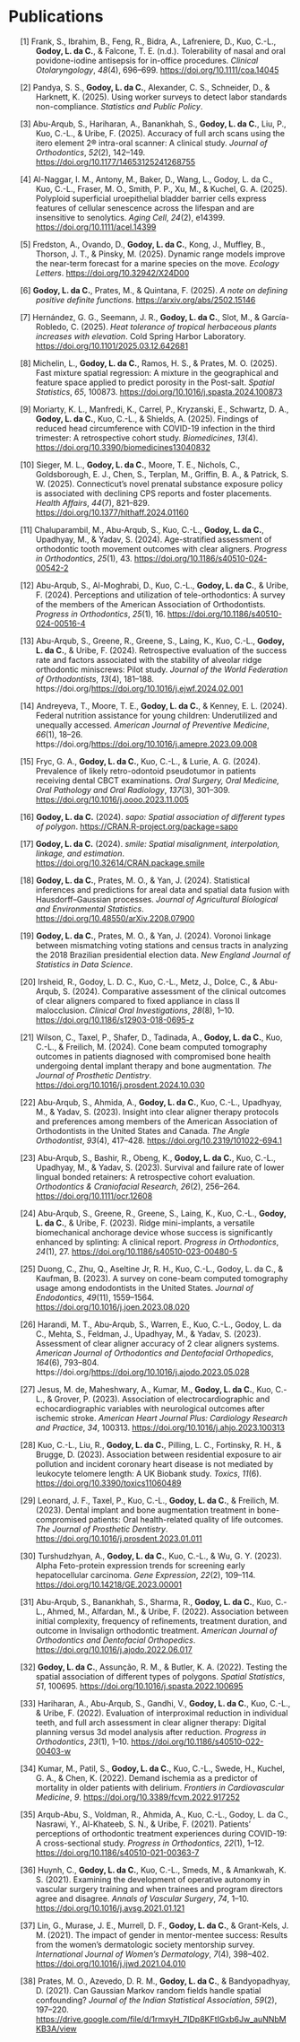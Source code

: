 # Publications

::: {#list}
:::

::::::::::::::::::::::::::::::::::::::::: {#refs .references .csl-bib-body .hanging-indent entry-spacing="1" line-spacing="2"}
::: {#ref-frank2023tolerability .csl-entry}
\[1\] Frank, S., Ibrahim, B., Feng, R., Bidra, A., Lafreniere, D., Kuo,
C.-L., **Godoy, L. da C.**, & Falcone, T. E. (n.d.). Tolerability of nasal
and oral povidone-iodine antisepsis for in-office procedures. *Clinical
Otolaryngology*, *48*(4), 696--699. <https://doi.org/10.1111/coa.14045>
:::

::: {#ref-pandya2025using .csl-entry}
\[2\] Pandya, S. S., **Godoy, L. da C.**, Alexander, C. S., Schneider, D., &
Harknett, K. (2025). Using worker surveys to detect labor standards
non-compliance. *Statistics and Public Policy*.
:::

::: {#ref-abuarqub2024accuracy .csl-entry}
\[3\] Abu-Arqub, S., Hariharan, A., Banankhah, S., **Godoy, L. da C.**, Liu,
P., Kuo, C.-L., & Uribe, F. (2025). Accuracy of full arch scans using
the itero element 2® intra-oral scanner: A clinical study. *Journal of
Orthodontics*, *52*(2), 142--149.
<https://doi.org/10.1177/14653125241268755>
:::

::: {#ref-alnaggar2025polyploid .csl-entry}
\[4\] Al-Naggar, I. M., Antony, M., Baker, D., Wang, L., Godoy, L. da
C., Kuo, C.-L., Fraser, M. O., Smith, P. P., Xu, M., & Kuchel, G. A.
(2025). Polyploid superficial uroepithelial bladder barrier cells
express features of cellular senescence across the lifespan and are
insensitive to senolytics. *Aging Cell*, *24*(2), e14399.
<https://doi.org/10.1111/acel.14399>
:::

::: {#ref-fredston2025dynamic .csl-entry}
\[5\] Fredston, A., Ovando, D., **Godoy, L. da C.**, Kong, J., Muffley, B.,
Thorson, J. T., & Pinsky, M. (2025). Dynamic range models improve the
near-term forecast for a marine species on the move. *Ecology Letters*.
<https://doi.org/10.32942/X24D00>
:::

::: {#ref-godoy2025note .csl-entry}
\[6\] **Godoy, L. da C.**, Prates, M., & Quintana, F. (2025). *A note on
defining positive definite functions*.
<https://arxiv.org/abs/2502.15146>
:::

::: {#ref-hernandez2025heat .csl-entry}
\[7\] Hernández, G. G., Seemann, J. R., **Godoy, L. da C.**, Slot, M., &
García-Robledo, C. (2025). *Heat tolerance of tropical herbaceous plants
increases with elevation*. Cold Spring Harbor Laboratory.
<https://doi.org/10.1101/2025.03.12.642681>
:::

::: {#ref-michelin2025fast .csl-entry}
\[8\] Michelin, L., **Godoy, L. da C.**, Ramos, H. S., & Prates, M. O.
(2025). Fast mixture spatial regression: A mixture in the geographical
and feature space applied to predict porosity in the Post-salt. *Spatial
Statistics*, *65*, 100873.
<https://doi.org/10.1016/j.spasta.2024.100873>
:::

::: {#ref-moriarty2025findings .csl-entry}
\[9\] Moriarty, K. L., Manfredi, K., Carrel, P., Kryzanski, E.,
Schwartz, D. A., **Godoy, L. da C.**, Kuo, C.-L., & Shields, A. (2025).
Findings of reduced head circumference with COVID-19 infection in the
third trimester: A retrospective cohort study. *Biomedicines*, *13*(4).
<https://doi.org/10.3390/biomedicines13040832>
:::

::: {#ref-sieger2025effect .csl-entry}
\[10\] Sieger, M. L., **Godoy, L. da C.**, Moore, T. E., Nichols, C.,
Goldsborough, E. J., Chen, S., Terplan, M., Griffin, B. A., & Patrick,
S. W. (2025). Connecticut's novel prenatal substance exposure policy is
associated with declining CPS reports and foster placements. *Health
Affairs*, *44*(7), 821--829.
<https://doi.org/10.1377/hlthaff.2024.01160>
:::

::: {#ref-chaluparambil2024age .csl-entry}
\[11\] Chaluparambil, M., Abu-Arqub, S., Kuo, C.-L., **Godoy, L. da C.**,
Upadhyay, M., & Yadav, S. (2024). Age-stratified assessment of
orthodontic tooth movement outcomes with clear aligners. *Progress in
Orthodontics*, *25*(1), 43. <https://doi.org/10.1186/s40510-024-00542-2>
:::

::: {#ref-abu2024perceptions .csl-entry}
\[12\] Abu-Arqub, S., Al-Moghrabi, D., Kuo, C.-L., **Godoy, L. da C.**, &
Uribe, F. (2024). Perceptions and utilization of tele-orthodontics: A
survey of the members of the American Association of Orthodontists.
*Progress in Orthodontics*, *25*(1), 16.
<https://doi.org/10.1186/s40510-024-00516-4>
:::

::: {#ref-abuarqub2024retrospective .csl-entry}
\[13\] Abu-Arqub, S., Greene, R., Greene, S., Laing, K., Kuo, C.-L.,
**Godoy, L. da C.**, & Uribe, F. (2024). Retrospective evaluation of the
success rate and factors associated with the stability of alveolar ridge
orthodontic miniscrews: Pilot study. *Journal of the World Federation of
Orthodontists*, *13*(4), 181--188.
https://doi.org/<https://doi.org/10.1016/j.ejwf.2024.02.001>
:::

::: {#ref-andreyeva2024federal .csl-entry}
\[14\] Andreyeva, T., Moore, T. E., **Godoy, L. da C.**, & Kenney, E. L.
(2024). Federal nutrition assistance for young children: Underutilized
and unequally accessed. *American Journal of Preventive Medicine*,
*66*(1), 18--26.
https://doi.org/<https://doi.org/10.1016/j.amepre.2023.09.008>
:::

::: {#ref-fryc2024prevalence .csl-entry}
\[15\] Fryc, G. A., **Godoy, L. da C.**, Kuo, C.-L., & Lurie, A. G. (2024).
Prevalence of likely retro-odontoid pseudotumor in patients receiving
dental CBCT examinations. *Oral Surgery, Oral Medicine, Oral Pathology
and Oral Radiology*, *137*(3), 301--309.
<https://doi.org/10.1016/j.oooo.2023.11.005>
:::

::: {#ref-rpkg:sapo .csl-entry}
\[16\] **Godoy, L. da C.** (2024). *[sapo]{.nocase}: Spatial association of
different types of polygon*. <https://CRAN.R-project.org/package=sapo>
:::

::: {#ref-rpkg:smile .csl-entry}
\[17\] **Godoy, L. da C.** (2024). *[smile]{.nocase}: Spatial misalignment,
interpolation, linkage, and estimation*.
<https://doi.org/10.32614/CRAN.package.smile>
:::

::: {#ref-godoy2024statistical .csl-entry}
\[18\] **Godoy, L. da C.**, Prates, M. O., & Yan, J. (2024). Statistical
inferences and predictions for areal data and spatial data fusion with
Hausdorff--Gaussian processes. *Journal of Agricultural Biological and
Environmental Statistics*. <https://doi.org/10.48550/arXiv.2208.07900>
:::

::: {#ref-godoy2024voronoi .csl-entry}
\[19\] **Godoy, L. da C.**, Prates, M. O., & Yan, J. (2024). Voronoi linkage
between mismatching voting stations and census tracts in analyzing the
2018 Brazilian presidential election data. *New England Journal of
Statistics in Data Science*.
:::

::: {#ref-irsheid2024comparative .csl-entry}
\[20\] Irsheid, R., Godoy, L. D. C., Kuo, C.-L., Metz, J., Dolce, C., &
Abu-Arqub, S. (2024). Comparative assessment of the clinical outcomes of
clear aligners compared to fixed appliance in class II malocclusion.
*Clinical Oral Investigations*, *28*(8), 1--10.
<https://doi.org/10.1186/s12903-018-0695-z>
:::

::: {#ref-wilson2024cone .csl-entry}
\[21\] Wilson, C., Taxel, P., Shafer, D., Tadinada, A., **Godoy, L. da C.**,
Kuo, C.-L., & Freilich, M. (2024). Cone beam computed tomography
outcomes in patients diagnosed with compromised bone health undergoing
dental implant therapy and bone augmentation. *The Journal of Prosthetic
Dentistry*. <https://doi.org/10.1016/j.prosdent.2024.10.030>
:::

::: {#ref-abu2023insight .csl-entry}
\[22\] Abu-Arqub, S., Ahmida, A., **Godoy, L. da C.**, Kuo, C.-L., Upadhyay,
M., & Yadav, S. (2023). Insight into clear aligner therapy protocols and
preferences among members of the American Association of Orthodontists
in the United States and Canada. *The Angle Orthodontist*, *93*(4),
417--428. <https://doi.org/10.2319/101022-694.1>
:::

::: {#ref-arqub2023survival .csl-entry}
\[23\] Abu-Arqub, S., Bashir, R., Obeng, K., **Godoy, L. da C.**, Kuo,
C.-L., Upadhyay, M., & Yadav, S. (2023). Survival and failure rate of
lower lingual bonded retainers: A retrospective cohort evaluation.
*Orthodontics & Craniofacial Research*, *26*(2), 256--264.
<https://doi.org/10.1111/ocr.12608>
:::

::: {#ref-abu2023ridge .csl-entry}
\[24\] Abu-Arqub, S., Greene, R., Greene, S., Laing, K., Kuo, C.-L.,
**Godoy, L. da C.**, & Uribe, F. (2023). Ridge mini-implants, a versatile
biomechanical anchorage device whose success is significantly enhanced
by splinting: A clinical report. *Progress in Orthodontics*, *24*(1),
27. <https://doi.org/10.1186/s40510-023-00480-5>
:::

::: {#ref-duong2023survey .csl-entry}
\[25\] Duong, C., Zhu, Q., Aseltine Jr, R. H., Kuo, C.-L., Godoy, L. da
C., & Kaufman, B. (2023). A survey on cone-beam computed tomography
usage among endodontists in the United States. *Journal of Endodontics*,
*49*(11), 1559--1564. <https://doi.org/10.1016/j.joen.2023.08.020>
:::

::: {#ref-harandi2023assessment .csl-entry}
\[26\] Harandi, M. T., Abu-Arqub, S., Warren, E., Kuo, C.-L., Godoy, L.
da C., Mehta, S., Feldman, J., Upadhyay, M., & Yadav, S. (2023).
Assessment of clear aligner accuracy of 2 clear aligners systems.
*American Journal of Orthodontics and Dentofacial Orthopedics*,
*164*(6), 793--804.
https://doi.org/<https://doi.org/10.1016/j.ajodo.2023.05.028>
:::

::: {#ref-de2023association .csl-entry}
\[27\] Jesus, M. de, Maheshwary, A., Kumar, M., **Godoy, L. da C.**, Kuo,
C.-L., & Grover, P. (2023). Association of electrocardiographic and
echocardiographic variables with neurological outcomes after ischemic
stroke. *American Heart Journal Plus: Cardiology Research and Practice*,
*34*, 100313. <https://doi.org/10.1016/j.ahjo.2023.100313>
:::

::: {#ref-kuo2023association .csl-entry}
\[28\] Kuo, C.-L., Liu, R., **Godoy, L. da C.**, Pilling, L. C., Fortinsky,
R. H., & Brugge, D. (2023). Association between residential exposure to
air pollution and incident coronary heart disease is not mediated by
leukocyte telomere length: A UK Biobank study. *Toxics*, *11*(6).
<https://doi.org/10.3390/toxics11060489>
:::

::: {#ref-leonard2023dental .csl-entry}
\[29\] Leonard, J. F., Taxel, P., Kuo, C.-L., **Godoy, L. da C.**, &
Freilich, M. (2023). Dental implant and bone augmentation treatment in
bone-compromised patients: Oral health-related quality of life outcomes.
*The Journal of Prosthetic Dentistry*.
<https://doi.org/10.1016/j.prosdent.2023.01.011>
:::

::: {#ref-turshudzhyan2023alpha .csl-entry}
\[30\] Turshudzhyan, A., **Godoy, L. da C.**, Kuo, C.-L., & Wu, G. Y.
(2023). Alpha Feto-protein expression trends for screening early
hepatocellular carcinoma. *Gene Expression*, *22*(2), 109--114.
<https://doi.org/10.14218/GE.2023.00001>
:::

::: {#ref-arqub2022association .csl-entry}
\[31\] Abu-Arqub, S., Banankhah, S., Sharma, R., **Godoy, L. da C.**, Kuo,
C.-L., Ahmed, M., Alfardan, M., & Uribe, F. (2022). Association between
initial complexity, frequency of refinements, treatment duration, and
outcome in Invisalign orthodontic treatment. *American Journal of
Orthodontics and Dentofacial Orthopedics*.
<https://doi.org/10.1016/j.ajodo.2022.06.017>
:::

::: {#ref-godoy2022testing .csl-entry}
\[32\] **Godoy, L. da C.**, Assunção, R. M., & Butler, K. A. (2022). Testing
the spatial association of different types of polygons. *Spatial
Statistics*, *51*, 100695.
<https://doi.org/10.1016/j.spasta.2022.100695>
:::

::: {#ref-hariharan2022evaluation .csl-entry}
\[33\] Hariharan, A., Abu-Arqub, S., Gandhi, V., **Godoy, L. da C.**, Kuo,
C.-L., & Uribe, F. (2022). Evaluation of interproximal reduction in
individual teeth, and full arch assessment in clear aligner therapy:
Digital planning versus 3d model analysis after reduction. *Progress in
Orthodontics*, *23*(1), 1--10.
<https://doi.org/10.1186/s40510-022-00403-w>
:::

::: {#ref-kumar2022demand .csl-entry}
\[34\] Kumar, M., Patil, S., **Godoy, L. da C.**, Kuo, C.-L., Swede, H.,
Kuchel, G. A., & Chen, K. (2022). Demand ischemia as a predictor of
mortality in older patients with delirium. *Frontiers in Cardiovascular
Medicine*, *9*. <https://doi.org/10.3389/fcvm.2022.917252>
:::

::: {#ref-arqub2021patients .csl-entry}
\[35\] Arqub-Abu, S., Voldman, R., Ahmida, A., Kuo, C.-L., Godoy, L. da
C., Nasrawi, Y., Al-Khateeb, S. N., & Uribe, F. (2021). Patients'
perceptions of orthodontic treatment experiences during COVID-19: A
cross-sectional study. *Progress in Orthodontics*, *22*(1), 1--12.
<https://doi.org/10.1186/s40510-021-00363-7>
:::

::: {#ref-huynh2021examining .csl-entry}
\[36\] Huynh, C., **Godoy, L. da C.**, Kuo, C.-L., Smeds, M., & Amankwah, K.
S. (2021). Examining the development of operative autonomy in vascular
surgery training and when trainees and program directors agree and
disagree. *Annals of Vascular Surgery*, *74*, 1--10.
<https://doi.org/10.1016/j.avsg.2021.01.121>
:::

::: {#ref-lin2021impact .csl-entry}
\[37\] Lin, G., Murase, J. E., Murrell, D. F., **Godoy, L. da C.**, &
Grant-Kels, J. M. (2021). The impact of gender in mentor-mentee success:
Results from the women's dermatologic society mentorship survey.
*International Journal of Women's Dermatology*, *7*(4), 398--402.
<https://doi.org/10.1016/j.ijwd.2021.04.010>
:::

::: {#ref-prates2021can .csl-entry}
\[38\] Prates, M. O., Azevedo, D. R. M., **Godoy, L. da C.**, &
Bandyopadhyay, D. (2021). Can Gaussian Markov random fields handle
spatial confounding? *Journal of the Indian Statistical Association*,
*59*(2), 197--220.
<https://drive.google.com/file/d/1rmxyH_7IDp8KFtIGxb6Jw_auNNbMKB3A/view>
:::
:::::::::::::::::::::::::::::::::::::::::
